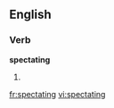 
==English==

===Verb===
'''spectating'''

# {{present participle of|[[spectate]]}}

[[fr:spectating]]
[[vi:spectating]]